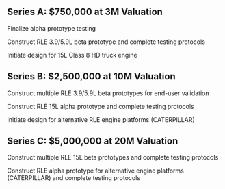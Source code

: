 ## Series A: $750,000 at 3M Valuation

Finalize alpha prototype testing

Construct RLE 3.9/5.9L beta prototype and complete testing protocols

Initiate design for 15L Class 8 HD truck engine

## Series B: $2,500,000 at 10M Valuation

Construct multiple RLE 3.9/5.9L beta prototypes for end-user validation

Construct RLE 15L alpha prototype and complete testing protocols

Initiate design for alternative RLE engine platforms (CATERPILLAR)

## Series C: $5,000,000 at 20M Valuation

Construct multiple RLE 15L beta prototypes and complete testing protocols

Construct RLE alpha prototype for alternative engine platforms (CATERPILLAR) and complete testing protocols
